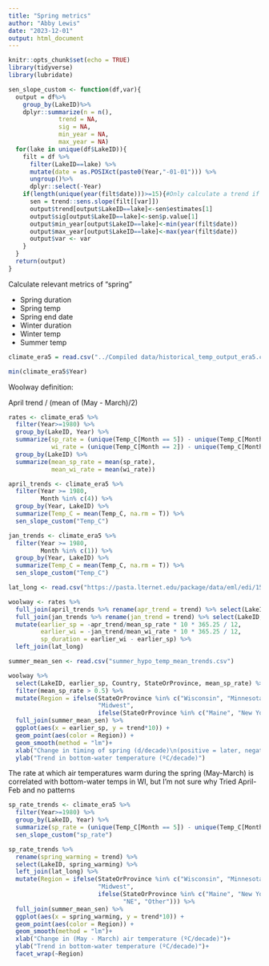 ```yaml
---
title: "Spring metrics"
author: "Abby Lewis"
date: "2023-12-01"
output: html_document
---
```


```r
knitr::opts_chunk$set(echo = TRUE)
library(tidyverse)
library(lubridate)

sen_slope_custom <- function(df,var){
  output = df%>%
    group_by(LakeID)%>%
    dplyr::summarize(n = n(),
              trend = NA,
              sig = NA,
              min_year = NA,
              max_year = NA)
  for(lake in unique(df$LakeID)){
    filt = df %>%
      filter(LakeID==lake) %>%
      mutate(date = as.POSIXct(paste0(Year,"-01-01"))) %>%
      ungroup()%>%
      dplyr::select(-Year)
    if(length(unique(year(filt$date)))>=15){#Only calculate a trend if there are 10 years of data
      sen = trend::sens.slope(filt[[var]])
      output$trend[output$LakeID==lake]<-sen$estimates[1]
      output$sig[output$LakeID==lake]<-sen$p.value[1]
      output$min_year[output$LakeID==lake]<-min(year(filt$date))
      output$max_year[output$LakeID==lake]<-max(year(filt$date))
      output$var <- var
    }
  }
  return(output)
}
```

Calculate relevant metrics of "spring"

-   Spring duration
-   Spring temp
-   Spring end date
-   Winter duration
-   Winter temp
-   Summer temp

```r
climate_era5 = read.csv("../Compiled data/historical_temp_output_era5.csv")

min(climate_era5$Year)
```

Woolway definition:

April trend / (mean of (May - March)/2)

```r
rates <- climate_era5 %>%
  filter(Year>=1980) %>%
  group_by(LakeID, Year) %>%
  summarize(sp_rate = (unique(Temp_C[Month == 5]) - unique(Temp_C[Month == 3]))/2,
            wi_rate = (unique(Temp_C[Month == 2]) - unique(Temp_C[Month == 12]))/2) %>%
  group_by(LakeID) %>%
  summarize(mean_sp_rate = mean(sp_rate),
            mean_wi_rate = mean(wi_rate))

april_trends <- climate_era5 %>% 
  filter(Year >= 1980,
         Month %in% c(4)) %>%
  group_by(Year, LakeID) %>%
  summarize(Temp_C = mean(Temp_C, na.rm = T)) %>%
  sen_slope_custom("Temp_C")

jan_trends <- climate_era5 %>% 
  filter(Year >= 1980,
         Month %in% c(1)) %>%
  group_by(Year, LakeID) %>%
  summarize(Temp_C = mean(Temp_C, na.rm = T)) %>%
  sen_slope_custom("Temp_C")

lat_long <- read.csv("https://pasta.lternet.edu/package/data/eml/edi/1530/1/fadd3eaa25b5fdd1fc4efba70e660579")

woolway <- rates %>%
  full_join(april_trends %>% rename(apr_trend = trend) %>% select(LakeID, apr_trend)) %>%
  full_join(jan_trends %>% rename(jan_trend = trend) %>% select(LakeID, jan_trend)) %>%
  mutate(earlier_sp = -apr_trend/mean_sp_rate * 10 * 365.25 / 12,
         earlier_wi = -jan_trend/mean_wi_rate * 10 * 365.25 / 12,
         sp_duration = earlier_wi - earlier_sp) %>%
  left_join(lat_long)

summer_mean_sen <- read.csv("summer_hypo_temp_mean_trends.csv")

woolway %>%
  select(LakeID, earlier_sp, Country, StateOrProvince, mean_sp_rate) %>%
  filter(mean_sp_rate > 0.5) %>%
  mutate(Region = ifelse(StateOrProvince %in% c("Wisconsin", "Minnesota", "Michigan"),
                         "Midwest",
                         ifelse(StateOrProvince %in% c("Maine", "New York", "NH", "New Hampshire", "Vermont"), "NE", "Other"))) %>%
  full_join(summer_mean_sen) %>%
  ggplot(aes(x = earlier_sp, y = trend*10)) +
  geom_point(aes(color = Region)) +
  geom_smooth(method = "lm")+
  xlab("Change in timing of spring (d/decade)\n(positive = later, negative = earlier)")+
  ylab("Trend in bottom-water temperature (ºC/decade)")
```
The rate at which air temperatures warm during the spring (May-March) is correlated with bottom-water temps in WI, but I'm not sure why
Tried April-Feb and no patterns
```r
sp_rate_trends <- climate_era5 %>%
  filter(Year>=1980) %>%
  group_by(LakeID, Year) %>%
  summarize(sp_rate = (unique(Temp_C[Month == 5]) - unique(Temp_C[Month == 3]))/2) %>%
  sen_slope_custom("sp_rate")

sp_rate_trends %>%
  rename(spring_warming = trend) %>%
  select(LakeID, spring_warming) %>%
  left_join(lat_long) %>%
  mutate(Region = ifelse(StateOrProvince %in% c("Wisconsin", "Minnesota", "Michigan"),
                         "Midwest",
                         ifelse(StateOrProvince %in% c("Maine", "New York", "NH", "New Hampshire", "Vermont"), 
                                "NE", "Other"))) %>%
  full_join(summer_mean_sen) %>%
  ggplot(aes(x = spring_warming, y = trend*10)) +
  geom_point(aes(color = Region)) +
  geom_smooth(method = "lm")+
  xlab("Change in (May - March) air temperature (ºC/decade)")+
  ylab("Trend in bottom-water temperature (ºC/decade)")+
  facet_wrap(~Region)
```
